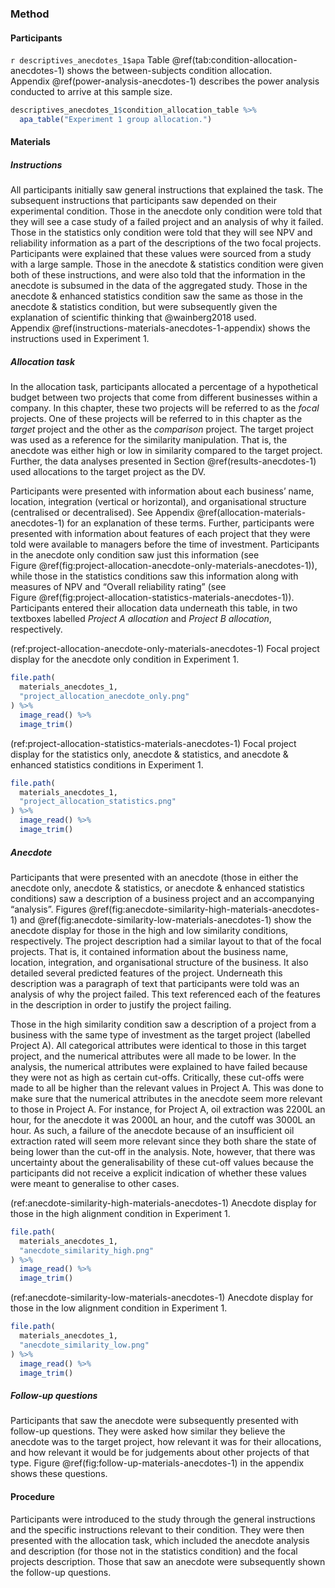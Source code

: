 ### Method {#method-anecdotes-1}

#### Participants

`r descriptives_anecdotes_1$apa` Table \@ref(tab:condition-allocation-anecdotes-1)
shows the between-subjects condition allocation.
Appendix \@ref(power-analysis-anecdotes-1) describes the power analysis
conducted to arrive at this sample size.

```r
descriptives_anecdotes_1$condition_allocation_table %>%
  apa_table("Experiment 1 group allocation.")
```

#### Materials {#materials-anecdotes-1}

##### Instructions {#instructions-materials-anecdotes-1}

All participants initially saw general instructions that explained the task. The
subsequent instructions that participants saw depended on their experimental
condition. Those in the anecdote only condition were told that they will see a
case study of a failed project and an analysis of why it failed. Those in the
statistics only condition were told that they will see NPV and reliability
information as a part of the descriptions of the two focal projects.
Participants were explained that these values were sourced from a study with a
large sample. Those in the anecdote & statistics condition were given both of
these instructions, and were also told that the information in the anecdote is
subsumed in the data of the aggregated study. Those in the anecdote & enhanced
statistics condition saw the same as those in the anecdote & statistics
condition, but were subsequently given the explanation of scientific thinking
that @wainberg2018 used.
Appendix \@ref(instructions-materials-anecdotes-1-appendix) shows the
instructions used in Experiment 1.

##### Allocation task

In the allocation task, participants allocated a percentage of a hypothetical
budget between two projects that come from different businesses within a
company. In this chapter, these two projects will be referred to as the *focal*
projects. One of these projects will be referred to in this chapter as the
*target* project and the other as the *comparison* project. The target project
was used as a reference for the similarity manipulation. That is, the anecdote
was either high or low in similarity compared to the target project. Further,
the data analyses presented in Section \@ref(results-anecdotes-1) used
allocations to the target project as the DV.

Participants were presented with information about each business' name,
location, integration (vertical or horizontal), and organisational structure
(centralised or decentralised). See
Appendix \@ref(allocation-materials-anecdotes-1) for an explanation of these
terms. Further, participants were presented with information about features of
each project that they were told were available to managers before the time of
investment. Participants in the anecdote only condition saw just this
information (see
Figure \@ref(fig:project-allocation-anecdote-only-materials-anecdotes-1)), while
those in the statistics conditions saw this information along with measures of
NPV and "Overall reliability rating" (see
Figure \@ref(fig:project-allocation-statistics-materials-anecdotes-1)).
Participants entered their allocation data underneath this table, in two
textboxes labelled *Project A allocation* and *Project B allocation*,
respectively.

(ref:project-allocation-anecdote-only-materials-anecdotes-1) Focal project display for the anecdote only condition in Experiment 1.

```r
file.path(
  materials_anecdotes_1,
  "project_allocation_anecdote_only.png"
) %>%
  image_read() %>%
  image_trim()
```

(ref:project-allocation-statistics-materials-anecdotes-1) Focal project display for the statistics only, anecdote & statistics, and anecdote & enhanced statistics conditions in Experiment 1.

```r
file.path(
  materials_anecdotes_1,
  "project_allocation_statistics.png"
) %>%
  image_read() %>%
  image_trim()
```

##### Anecdote

Participants that were presented with an anecdote (those in either the anecdote
only, anecdote & statistics, or anecdote & enhanced statistics conditions) saw a
description of a business project and an accompanying "analysis".
Figures \@ref(fig:anecdote-similarity-high-materials-anecdotes-1)
and \@ref(fig:anecdote-similarity-low-materials-anecdotes-1) show the anecdote
display for those in the high and low similarity conditions, respectively. The
project description had a similar layout to that of the focal projects. That is,
it contained information about the business name, location, integration, and
organisational structure of the business. It also detailed several predicted
features of the project. Underneath this description was a paragraph of text
that participants were told was an analysis of why the project failed. This text
referenced each of the features in the description in order to justify the
project failing.

Those in the high similarity condition saw a description of a project from a
business with the same type of investment as the target project (labelled
Project A). All categorical attributes were identical to those in this target
project, and the numerical attributes were all made to be lower. In the
analysis, the numerical attributes were explained to have failed because they
were not as high as certain cut-offs. Critically, these cut-offs were made to
all be higher than the relevant values in Project A. This was done to make sure
that the numerical attributes in the anecdote seem more relevant to those in
Project A. For instance, for Project A, oil extraction was 2200L an hour, for
the anecdote it was 2000L an hour, and the cutoff was 3000L an hour. As such, a
failure of the anecdote because of an insufficient oil extraction rated will
seem more relevant since they both share the state of being lower than the
cut-off in the analysis. Note, however, that there was uncertainty about the
generalisability of these cut-off values because the participants did not
receive a explicit indication of whether these values were meant to generalise
to other cases.

(ref:anecdote-similarity-high-materials-anecdotes-1) Anecdote display for those in the high alignment condition in Experiment 1.

```r
file.path(
  materials_anecdotes_1,
  "anecdote_similarity_high.png"
) %>%
  image_read() %>%
  image_trim()
```

(ref:anecdote-similarity-low-materials-anecdotes-1) Anecdote display for those in the low alignment condition in Experiment 1.

```r
file.path(
  materials_anecdotes_1,
  "anecdote_similarity_low.png"
) %>%
  image_read() %>%
  image_trim()
```

##### Follow-up questions

Participants that saw the anecdote were subsequently presented with follow-up
questions. They were asked how similar they believe the anecdote was to the
target project, how relevant it was for their allocations, and how relevant it
would be for judgements about other projects of that type.
Figure \@ref(fig:follow-up-materials-anecdotes-1) in the appendix shows these
questions.

#### Procedure

Participants were introduced to the study through the general instructions and
the specific instructions relevant to their condition. They were then presented
with the allocation task, which included the anecdote analysis and description
(for those not in the statistics condition) and the focal projects description.
Those that saw an anecdote were subsequently shown the follow-up questions.
